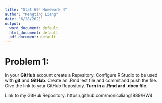 ```yaml
---
title: "Stat 694 Homework 4"
author: "Mengting Liang"
date: "6/28/2020"
output:
  word_document: default
  html_document: default
  pdf_document: default
---
```


# Problem 1:

In your **GitHub** account create a Repository. Configure R Studio to be used with **git** and **GitHub**. Create an .Rmd test file and commit and push the file. Give the link to your GitHub Repository. **Turn in a .Rmd and .docx file**.

Link to my GitHub Repository:
https://github.com/monicaliang1889/HW4


